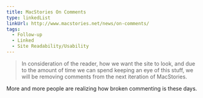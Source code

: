 ```yaml
---
title: MacStories On Comments
type: linkedList
linkUrl: http://www.macstories.net/news/on-comments/
tags:
  - Follow-up
  - Linked
  - Site Readability/Usability
---
```


> In consideration of the reader, how we want the site to look, and due to the amount of time we can spend keeping an eye of this stuff, we will be removing comments from the next iteration of MacStories.

More and more people are realizing how broken commenting is these days.

